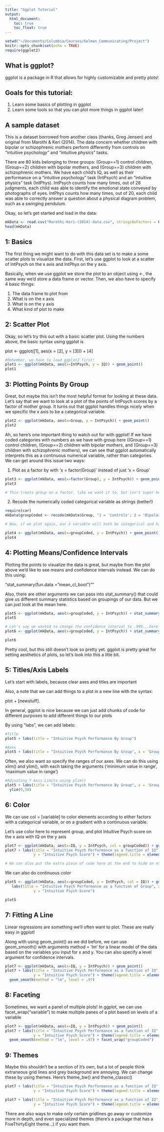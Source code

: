 ```yaml
---
title: "Ggplot Tutorial"
output:
  html_document:
    toc: true
    toc_float: true
---
```


```r
setwd("~/Documents/Columbia/Courses/Gelman_Communicating/Project")
knitr::opts_chunk$set(echo = TRUE)
require(ggplot2)

```

## What is ggplot?

ggplot is a package in R that allows for highly customizable and pretty plots!


## Goals for this tutorial:

1) Learn some basics of plotting in ggplot
2) Learn some tools so that you can plot more things in ggplot later!


## A sample dataset

This is a dataset borrowed from another class (thanks, Greg Jensen) and original from Marothi & Keri (2014). The data concern whether children with bipolar or schizophrenic mothers perform differently from controls on
"intuitive psychology" and "intuitive physics" tasks.

There are 80 kids belonging to three groups: (Group==1) control children, (Group==2) children with bipolar mothers, and (Group==3) children with schizophrenic mothers. We have each child's IQ, as well as their performance on a "intuitive psychology" task (IntPsych) and an "intuitive physics" task (IntPhys). IntPsych counts how many times, out of 28 judgments, each child was able to identify the emotional state conveyed by photographs of eyes. IntPhys counts how many times, out of 20, each child was able to correctly answer a question about a physical diagram problem, such as a swinging pendulum.

Okay, so let's get started and load in the data:
 
````r
mkData <- read.csv("Marothi-Keri-(2014)-data.csv", stringsAsFactors = F)
head(mkData)
````

## 1: Basics
The first thing we might want to do with this data set is to make a some scatter plots to visualize the data. 
First, let's use ggplot to look at a scatter of IntPsych on the x axis and IntPhys on the y axis. 

Basically, when we use ggplot we store the plot to an object using <-, the same way we'd store a data frame or vector.
Then, we also have to specify 4 basic things:

1) The data frame to plot from
2) What is on the x axis
3) What is on the y axis
4) What kind of plot to make

## 2: Scatter Plot

Okay, so let's try this out with a basic scatter plot. Using the numbers above, the basic syntax using ggplot is

plot <- ggplot([1], aes(x = [2], y = [3])) + [4]


```r
#Remember, we have to load ggplot2 first!
plot1 <- ggplot(mkData, aes(x=IntPsych, y = IQ)) + geom_point()
plot1
```

## 3: Plotting Points By Group

Great, but maybe this isn't the most helpful format for looking at these data. Let's say that we want to look at a plot of the points of IntPsych scores by a factor of mother group. It turns out that ggplot handles things nicely when we specific the x axis to be a categorical variable. 

```r
plot2 <- ggplot(mkData, aes(x=Group, y = IntPsych)) + geom_point()
plot2
```

Ah, so here's one important thing to watch out for with ggplot! If we have coded categories with numbers as we have with group here ((Group==1) control children, (Group==2) children with bipolar mothers, and (Group==3) children with schizophrenic mothers), we can see that ggplot automatically interprets this as a continuous numerical variable, rather than categories. We can get around this issue two ways:

1) Plot as a factor by with 'x = factor(Group)' instead of just 'x = Group'

```r
plot3 <- ggplot(mkData, aes(x=factor(Group), y = IntPsych)) + geom_point()
plot3

# This treats group as a factor, like we want it to, but isn't super helpful for actually making plots where we can understand what the variables mean. 
```

2) Recode the numerically coded categorical variable as strings (better!)

```r
require(car)
mkData$groupCoded <- recode(mkData$Group, "1 = 'Controls'; 2 = 'Bipolar Mothers'; 3 = 'Schizophrenic Mothers'")

# Now, if we plot again, our x variable will both be categorical and have meaningful names!

plot4 <- ggplot(mkData, aes(x=groupCoded, y = IntPsych)) + geom_point()
plot4


```
## 4: Plotting Means/Confidence Intervals

Plotting the points to visualize the data is great, but maybe from the plot above we'd like to see means and confidence intervals instead. We can do this using:

"stat_summary(fun.data = "mean_cl_boot")""

Also, there are other arguments we can pass into stat_summary() that could give us different summary statistics based on groupings of our data. But we can just look at the mean here. 

````r
plot5 <- ggplot(mkData, aes(x=groupCoded, y = IntPsych)) + stat_summary(fun.data = "mean_cl_boot")
plot5

# Let's say we wanted to change the confidence interval to .999...here's a bit of code to edit that
plot6 <- ggplot(mkData, aes(x=groupCoded, y = IntPsych)) + stat_summary(fun.data = mean_cl_boot, geom = "pointrange",fun.args=list(conf.int=.999))

plot6

````

Pretty cool, but this still doesn't look so pretty yet. ggplot is pretty great for setting aesthetics of plots, so let's look into this a litte bit.

## 5: Titles/Axis Labels

Let's start with labels, because clear axes and titles are important


Also, a note that we can add things to a plot in a new line with the syntax:

plot + [newstuff]. 

In general, ggplot is nice because we can just add chunks of code for different purposes to add different things to our plots


By using "labs", we can add labels:

```r

#Title
plot5 + labs(title = "Intuitive Psych Performance By Group")

#Axes 
plot5 + labs(title = "Intuitive Psych Performance By Group", x = 'Group', y = "Intuitive Psych Score")
```

Often, we also want so specify the ranges of our axes. We can do this using xlim() and ylim(), with each taking the arguments ('minimum value in range', 'maximum value in range')

```r
#Adjusting Y Axis Limits using ylim()
plot5 + labs(title = "Intuitive Psych Performance By Group", x = 'Group', y = "Intuitive Psych Score") +
  ylim(0,30)


```

## 6: Color

We can use col = [variable] to color elements according to either factors with a categorical variable, or on a gradient with a continuous variable. 

Let's use color here to represent group, and plot Intuitive Psych score on the x axis with IQ on the y axis

```r


plot7 <- ggplot(mkData, aes(x=IQ, y = IntPsych, col = groupCoded)) + geom_point() 
plot7 + labs(title = "Intuitive Psych Performance as a function of IQ", x = 'IQ', 
             y = "Intuitive Psych Score") + theme(legend.title = element_blank())

# We can also put the extra piece of code here at the end to hide an extraneous legend title
```
We can also do continuous color 
```r
plot5 <- ggplot(mkData, aes(x=groupCoded, y = IntPsych, col = IQ)) + geom_point() +
   labs(title = "Intuitive Psych Performance as a function of Group", x = 'Group', 
             y = "Intuitive Psych Score")

plot5
```

## 7: Fitting A Line

Linear regressions are something we'll often want to plot. These are really easy in ggplot!

Along with using geom_point() as we did before, we can use geom_smooth() with arguments method = 'lm' for a linear model of the data based on the variables you input for x and y. You can also specify a level argument for confidence intervals.  

```r
plot7 <- ggplot(mkData, aes(x=IQ, y = IntPsych)) + geom_point() 
plot7 + labs(title = "Intuitive Psych Performance as a function of IQ", x = 'IQ', 
             y = "Intuitive Psych Score") + theme(legend.title = element_blank()) + 
  geom_smooth(method = "lm", level = .97)
```

## 8: Faceting 

Sometimes, we want a panel of multiple plots! In ggplot, we can use facet_wrap("variable") to make multiple panes of a plot based on levels of a variable

```r
plot7 <- ggplot(mkData, aes(x=IQ, y = IntPsych)) + geom_point() 
plot7 + labs(title = "Intuitive Psych Performance as a function of IQ", x = 'IQ', 
             y = "Intuitive Psych Score") + theme(legend.title = element_blank()) + 
  geom_smooth(method = "lm", level = .97) + facet_wrap("groupCoded")
```


## 9: Themes

Maybe this shouldn't be a section of it's own, but a lot of people think extraneous grid lines and grey background are annoying. We can change these by using themes. Here's theme_bw() and theme_classic()
```r
plot7 + labs(title = "Intuitive Psych Performance as a function of IQ", x = 'IQ', 
             y = "Intuitive Psych Score") + theme(legend.title = element_blank()) + geom_smooth(method = "lm", level = .97) + facet_wrap("groupCoded") + theme_bw()

plot7 + labs(title = "Intuitive Psych Performance as a function of IQ", x = 'IQ', 
             y = "Intuitive Psych Score") + theme(legend.title = element_blank()) + geom_smooth(method = "lm", level = .97) + facet_wrap("groupCoded") + theme_classic()
```

There are also ways to make only certain gridlines go away or customize more in depth, and even specialized themes (there's a package that has a FiveThirtyEight theme...) if you want them. 